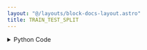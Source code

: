 ```yaml
---
layout: "@/layouts/block-docs-layout.astro"
title: TRAIN_TEST_SPLIT
---
```



<PythonDocsDisplay docstring={docstring} />

<details>
<summary>Python Code</summary>
```python
from typing import TypedDict
from flojoy import flojoy, DataFrame
from sklearn.model_selection import train_test_split


class TrainTestSplitOutput(TypedDict):
    train: DataFrame
    test: DataFrame


@flojoy(deps={"scikit-learn": "1.2.2"})
def TRAIN_TEST_SPLIT(
    default: DataFrame, test_size: float = 0.2
) -> TrainTestSplitOutput:
    """The TRAIN_TEST_SPLIT node is used to split the data into test and training according to a size specified before any ML tasks.

    Parameters
    ----------
    test_size : float
        The size of testing data specified.

    Returns
    -------
    train: DataFrame
        A dataframe of training data.
    test: DataFrame
        A dataframe of test data.
    """

    df = default.m
    train, test = train_test_split(df, test_size=test_size)
    return TrainTestSplitOutput(train=DataFrame(df=train), test=DataFrame(df=test))

```
[Find this Flojoy Block on GitHub](https://github.com/flojoy-ai/blocks/blob/main/blocks/AI_ML/CLASSIFICATION/TRAIN_TEST_SPLIT/TRAIN_TEST_SPLIT.py)
</details>

## Example

<AppDisplay app={app} blockName="TRAIN_TEST_SPLIT" client:visible />
